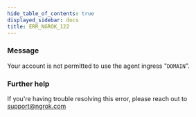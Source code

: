 ```yaml
---
hide_table_of_contents: true
displayed_sidebar: docs
title: ERR_NGROK_122
---
```


### Message

Your account is not permitted to use the agent ingress "`DOMAIN`".

<ErrorDetails />

### Further help

If you're having trouble resolving this error, please reach out to [support@ngrok.com](mailto:support@ngrok.com?subject=Help%20with%20ERR_NGROK_122)
